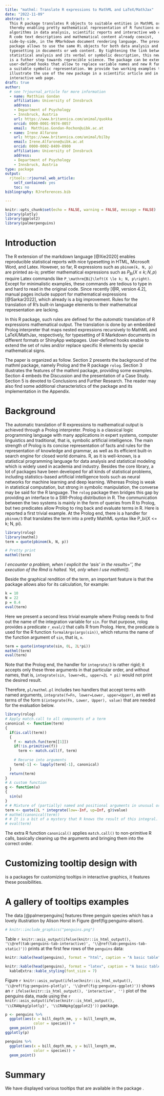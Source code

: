 ---
title: "mathml: Translate R expressions to MathML and LaTeX/MathJax"
date: "2022-11-09"
abstract: >
  This R package translates R objects to suitable entities in MathML or LaTeX,
  thereby enabling pretty mathematical representation of R functions or
  algorithms in data analysis, scientific reports and interactive web content.
  R code text descriptions and mathematical content already coexist,
  side-by-side, in the RMarkdown document rendering language. The present
  package allows to use the same R\ objects for both data analysis and
  typesetting in documents or web content. By tightening the link between the
  statistical analysis and its verbal or symbolic description, this new feature
  is a futher step towards reprocible science. The package can be extended by
  user-defined hooks that allow to replace variable names and new R functions by
  a suitable symbolic representation. We provide two working examples that
  illustrate the use of the new package in a scientific article and in an
  interactive web page.
draft: true
author:  
  # see ?rjournal_article for more information
  - name: Matthias Gondan
    affiliation: University of Innsbruck
    address:
    - Department of Psychology
    - Innsbruck, Austria
    url: https://www.britannica.com/animal/quokka
    orcid: 0000-0001-9974-0057
    email:  Matthias.Gondan-Rochon@uibk.ac.at
  - name: Irene Alfarone
    url: https://www.britannica.com/animal/bilby
    email: Irene.Alfarone@uibk.ac.at
    orcid: 0000-0002-8409-8900
    affiliation: University of Innsbruck
    address:
    - Department of Psychology
    - Innsbruck, Austria
type: package
output: 
  rjtools::rjournal_web_article:
    self_contained: yes
    toc: no
bibliography: RJreferences.bib

---

```{r setup, include=FALSE}
knitr::opts_chunk$set(echo = FALSE, warning = FALSE, message = FALSE)
library(plotly)
library(ggplot2)
library(palmerpenguins)
```

# Introduction

The R extension of the markdown language [@Xie2020] enables reproducible
statistical reports with nice typesetting in HTML, Microsoft Word, and Latex.
However, so far, R expressions such as `pbinom(k, N, p)` are printed as-is; 
prettier mathematical expressions such as $P_\mathrm{Bi}(X \le k; N, p)$ require
Latex commands like `P_\mathrm{Bi}\left(X \le k; N, p\right)`. Except for
minimalistic examples, these commands are tedious to type in and hard to read in
the original code. Since recently [@R, version 4.2], manual pages include
support for mathematical expressions [@Sarkar2022], which already is a big
improvement. Rules for the translation of R's built-in language elements to
their mathematical representation are lacking.

In this R package, such rules are defined for the _automatic_ translation of R
expressions mathematical output. The translation is done by an embedded
Prolog interpreter that maps nested expressions recursively to MathML and
LaTeX/MathJax, respectively, for typesetting of R Markdown documents in
different formats or ShinyApp webpages. User-defined hooks enable to extend the
set of rules and/or replace specific R elements by special mathematical signs.

The paper is organized as follow. Section 2 presents the background of the mathml package, namely Prolog and the R package `rolog`. Section 3 illustrates the features of the mathml package, providing some examples. Section 4 embeds the Discussion and the presentation of a Case Study. Section 5 is devoted to Conclusions and Further Research. The reader may also find some additional characteristics of the package and its implementation in the Appendix. 

# Background

The automatic translation of R expressions to mathematical output is achieved through a Prolog interpreter. Prolog is a classical logic programming language with many applications in expert systems, computer linguistics and traditional, that is, symbolic artificial intelligence. The main strength of Prolog is its concise representation of facts and rules for the representation of knowledge and grammar, as well as its efficient built-in search engine for closed world domains. R, as it is well-known, is a statistical programming language for data analysis and statistical modeling which is widely used in academia and industry. Besides the core library, a lot of packages have been developed for all kinds of statistical problems, including statistics-based artificial intelligence tools such as neural networks for machine learning and deep learning. Whereas Prolog is weak in statistical computation, but strong in symbolic manipulation, the converse may be said for the R language. The `rolog` package then bridges this gap by providing an interface to a SWI-Prolog distribution in R. The communication between the two systems is mainly in the form of queries from R to Prolog, but two predicates allow Prolog to ring back and evaluate terms in R. 
Here is reported a first trivial example. At the Prolog end, there is a handler for `pbinom/3` that translates the term into a pretty MathML syntax like P_bi(X <= k; N, pi).


```{r, echo=TRUE}
library(rolog)
library(mathml)
term = quote(pbinom(k, N, p))

# Pretty print
mathml(term)
```


_I encounter a problem, when I explicit the 'asis' in the results='', the execution of the Rmd is halted. Yet, only when I use mathml()._
 
Beside the graphical rendition of the term, an important feature is that the package allows also for its calculation, for example:

```{r, results = 'asis', echo = TRUE}
k = 10
N = 22
p = 0.4
eval(term)
```

Here we present a second less trivial example where Prolog needs to find out the name of
the integration variable for `sin`. For that purpose, rolog provides a predicate `r_eval/2` that calls R from Prolog. Here, the predicate is used for the  R\ function `formalArgs(args(sin))`, which returns the name of the function argument of `sin`, that is, `x`.

```{r, echo = TRUE}
term = quote(integrate(sin, 0L, 2L*pi))
mathml(term)
eval(term)
```

Note that the Prolog end, the handler for `integrate/3` is rather rigid; it
accepts only these three arguments in that particular order, and without names,
that is, `integrate(sin, lower=0L, upper=2L * pi)` would not print the desired
result.

Therefore, `pl/mathml.pl` includes two handlers that accept terms with named
arguments, `integrate(f=Fn, lower=Lower, upper=Upper)`, as well as terms of the
form `$(integrate(Fn, Lower, Upper), value)` that are needed for the evaluation
below.

```{r, echo = TRUE}
library(rolog)
# Apply match.call to all components of a term
canonical <- function(term)
{
  if(is.call(term))
  {
    f <- match.fun(term[[1]])
    if(!is.primitive(f))
      term <- match.call(f, term)
    
    # Recurse into arguments
    term[-1] <- lapply(term[-1], canonical)
  }
  return(term)
}
# A custom function
g <- function(u)
{
  sin(u)
}
# # Mixture of (partially) named and positional arguments in unusual order
term <- quote(2L * integrate(low=-Inf, up=Inf, g)$value)
# mathml(canonical(term))
# # It is a bit of a mystery that R knows the result of this integral.
# eval(term)
```

The extra R function `canonical()` applies `match.call()` to non-primitive R
calls, basically cleaning up the arguments and bringing them into the correct
order.

<!-- Some packages on interactive graphics include \CRANpkg{plotly} [@plotly] that interfaces with Javascript for web-based interactive graphics, \CRANpkg{crosstalk} [@crosstalk] that specializes cross-linking elements across individual graphics.  The recent R Journal paper \CRANpkg{tsibbletalk} [@RJ-2021-050] provides a good example of including interactive graphics into an article for the journal. It has both a set of linked plots, and also an animated gif example, illustrating linking between time series plots and feature summaries. -->



# Customizing tooltip design with \pkg{ToOoOlTiPs}

\pkg{ToOoOlTiPs} is a packages for customizing tooltips in interactive graphics, it features these possibilities.

# A gallery of tooltips examples

The \CRANpkg{palmerpenguins} data [@palmerpenguins]  features three penguin species which has a lovely illustration by Alison Horst in Figure \@ref(fig:penguins-alison). 

```{r penguins-alison, out.width = "100%", out.height = "30%", fig.cap = "Artwork by \\@allison\\_horst", fig.alt="A picture of three different penguins with their species: Chinstrap, Gentoo, and Adelie. "}
# knitr::include_graphics("penguins.png")
```

Table `r knitr::asis_output(ifelse(knitr::is_html_output(), '\\@ref(tab:penguins-tab-interactive)', '\\@ref(tab:penguins-tab-static)'))` prints at the first few rows of the `penguins` data:

```{r penguins-tab-interactive, eval = knitr::is_html_output(), layout = "l-body-outset"}
knitr::kable(head(penguins), format = "html", caption = "A basic table")
```

```{r penguins-tab-static, eval = knitr::is_latex_output()}
knitr::kable(head(penguins), format = "latex", caption = "A basic table") %>% 
  kableExtra::kable_styling(font_size = 7)
```   

Figure `r knitr::asis_output(ifelse(knitr::is_html_output(), '\\@ref(fig:penguins-plotly)', '\\@ref(fig:penguins-ggplot)'))` shows an `r ifelse(knitr::is_html_output(), 'interactive', '')` plot of the penguins data, made using the `r knitr::asis_output(ifelse(knitr::is_html_output(), '\\CRANpkg{plotly}', '\\CRANpkg{ggplot2}'))` package. 

```{r penguins-plotly, echo = TRUE, fig.height = 5, fig.cap="A basic interactive plot made with the plotly package on palmer penguin data. Three species of penguins are plotted with bill depth on the x-axis and bill length on the y-axis. When hovering on a point, a tooltip will show the exact value of the bill depth and length for that point, along with the species name.", include=knitr::is_html_output(), eval=knitr::is_html_output(), fig.alt = "A scatterplot of bill length against bill depth, both measured in millimetre. The three species are shown in different colours and loosely forms three clusters. Adelie has small bill length and large bill depth, Gentoo has small bill depth but large bill length, and Chinstrap has relatively large bill depth and bill length."}
p <- penguins %>% 
  ggplot(aes(x = bill_depth_mm, y = bill_length_mm, 
             color = species)) + 
  geom_point()
ggplotly(p)
```

```{r penguins-ggplot, echo = TRUE, fig.height = 5, fig.cap="A basic non-interactive plot made with the ggplot2 package on palmer penguin data. Three species of penguins are plotted with bill depth on the x-axis and bill length on the y-axis. Visit the online article to access the interactive version made with the plotly package.", include=knitr::is_latex_output(), eval=knitr::is_latex_output()}
penguins %>% 
  ggplot(aes(x = bill_depth_mm, y = bill_length_mm, 
             color = species)) + 
  geom_point()
```

# Summary

We have displayed various tooltips that are available in the package \pkg{ToOoOlTiPs}. 

